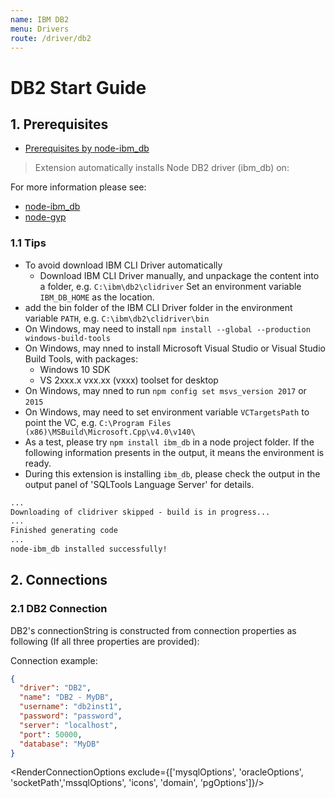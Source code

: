 ```yaml
---
name: IBM DB2
menu: Drivers
route: /driver/db2
---
```



# DB2 Start Guide

## 1. Prerequisites

- [Prerequisites by node-ibm_db](https://github.com/ibmdb/node-ibm_db/#prerequisite)

> Extension automatically installs Node DB2 driver (ibm_db) on:

For more information please see:
- [node-ibm_db](https://github.com/ibmdb/node-ibm_db/)
- [node-gyp](https://github.com/nodejs/node-gyp)

### 1.1 Tips
- To avoid download IBM CLI Driver automatically
  - Download IBM CLI Driver manually, and unpackage the content into a folder, e.g. `C:\ibm\db2\clidriver`
  Set an environment variable `IBM_DB_HOME` as the location.
- add the bin folder of the IBM CLI Driver folder in the environment variable `PATH`, e.g. `C:\ibm\db2\clidriver\bin`
- On Windows, may need to install `npm install --global --production windows-build-tools`
- On Windows, may nned to install Microsoft Visual Studio or Visual Studio Build Tools, with packages:
  - Windows 10 SDK
  - VS 2xxx.x vxx.xx (vxxx) toolset for desktop
- On Windows, may nned to run `npm config set msvs_version 2017` or `2015`
- On Windows, may need to set environment variable `VCTargetsPath` to point the VC, e.g. `C:\Program Files (x86)\MSBuild\Microsoft.Cpp\v4.0\v140\`
- As a test, please try `npm install ibm_db` in a node project folder. If the following information presents in the output, it means the environment is ready.
- During this extension is installing `ibm_db`, please check the output in the output panel of 'SQLTools Language Server' for details.

```txt
...
Downloading of clidriver skipped - build is in progress...
...
Finished generating code
...
node-ibm_db installed successfully!
```

## 2. Connections

### 2.1 DB2 Connection

DB2's connectionString is constructed from connection properties as following (If all three properties are provided):

Connection example:
```json
{
  "driver": "DB2",
  "name": "DB2 - MyDB",
  "username": "db2inst1",
  "password": "password",
  "server": "localhost",
  "port": 50000,
  "database": "MyDB"
}
```

<RenderConnectionOptions exclude={['mysqlOptions', 'oracleOptions', 'socketPath','mssqlOptions', 'icons', 'domain', 'pgOptions']}/>